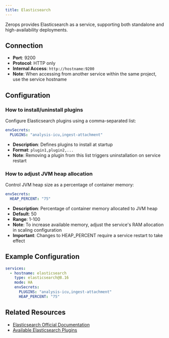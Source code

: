 ```yaml
---
title: Elasticsearch
---
```


Zerops provides Elasticsearch as a service, supporting both standalone and high-availability deployments.

## Connection

- **Port**: 9200
- **Protocol**: HTTP only
- **Internal Access**: `http://hostname:9200`
- **Note**: When accessing from another service within the same project, use the service hostname <!-- fixme (js) add link to generic DNS page -->

## Configuration

### How to install/uninstall plugins

Configure Elasticsearch plugins using a comma-separated list:

```yaml
envSecrets:
  PLUGINS: "analysis-icu,ingest-attachment"
```

- **Description**: Defines plugins to install at startup
- **Format**: `plugin1,plugin2,...`
- **Note**: Removing a plugin from this list triggers uninstallation on service restart

### How to adjust JVM heap allocation

Control JVM heap size as a percentage of container memory:

```yaml
envSecrets:
  HEAP_PERCENT: "75"
```

- **Description**: Percentage of container memory allocated to JVM heap
- **Default**: 50
- **Range**: 1-100
- **Note**: To increase available memory, adjust the service's RAM allocation in scaling configuration <!-- fixme (js) add link to generic scaling page -->
- **Important**: Changes to HEAP_PERCENT require a service restart to take effect

## Example Configuration

```yaml
services:
  - hostname: elasticsearch
    type: elasticsearch@8.16
    mode: HA
    envSecrets:
      PLUGINS: "analysis-icu,ingest-attachment"
      HEAP_PERCENT: "75"
```

## Related Resources

- [Elasticsearch Official Documentation](https://www.elastic.co/guide/index.html)
- [Available Elasticsearch Plugins](https://www.elastic.co/guide/en/elasticsearch/plugins/current/index.html)